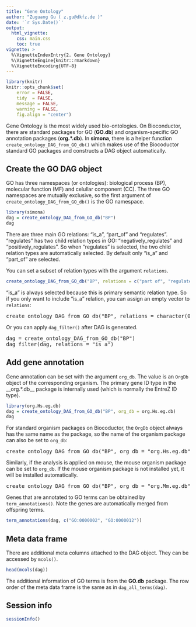 ```yaml
---
title: "Gene Ontology"
author: "Zuguang Gu ( z.gu@dkfz.de )"
date: '`r Sys.Date()`'
output: 
  html_vignette:
    css: main.css
    toc: true
vignette: >
  %\VignetteIndexEntry{2. Gene Ontology}
  %\VignetteEngine{knitr::rmarkdown}
  %\VignetteEncoding{UTF-8}
---
```


```r
library(knitr)
knitr::opts_chunk$set(
    error = FALSE,
    tidy  = FALSE,
    message = FALSE,
    warning = FALSE,
    fig.align = "center")
```


Gene Ontology is the most widely used bio-ontologies. On Bioconductor, there
are standard packages for GO (**GO.db**) and organism-specific GO annotation packages
(**org.\*.db**). In **simona**, there is a helper function
`create_ontology_DAG_from_GO_db()` which makes use of the Biocoductor standard
GO packages and constructs a DAG object automatically.

## Create the GO DAG object

GO has three namespaces (or ontologies): biological process (BP), molecular
function (MF) and celullar component (CC). The three GO namespaces are
mutually exclusive, so the first argument of
`create_ontology_DAG_from_GO_db()` is the GO namespace.

```r
library(simona)
dag = create_ontology_DAG_from_GO_db("BP")
dag
```

There are three main GO relations: "is_a", "part_of" and "regulates".
"regulates" has two child relation types in GO: "negatively_regulates" and
"positively_regulates". So when "regulates" is selected, the two child
relation types are automatically selected. By default only "is_a" and "part_of" are selected.

You can set a subset of relation types with the argument `relations`.

```r
create_ontology_DAG_from_GO_db("BP", relations = c("part of", "regulates"))  # "part_of" is also OK
```

"is_a" is always selected because this is primary semantic relation type. So
if you only want to include "is_a" relation, you can assign an empty vector to
`relations`:

<pre class="r">
create_ontology_DAG_from_GO_db("BP", relations = character(0)) # or NULL, NA
</pre>

Or you can apply `dag_filter()` after DAG is generated.

<pre class="r">
dag = create_ontology_DAG_from_GO_db("BP")
dag_filter(dag, relations = "is_a")
</pre>

## Add gene annotation

Gene annotation can be set with the argument `org_db`. The value is an
`OrgDb` object of the corresponding organism. The primary gene ID type in the __org.*.db__
package is internally used (which is normally the EntreZ ID type).

```r
library(org.Hs.eg.db)
dag = create_ontology_DAG_from_GO_db("BP", org_db = org.Hs.eg.db)
dag
```

For standard organism packages on Biocoductor, the `OrgDb` object always has
the same name as the package, so the name of the organism package can also be
set to `org_db`:

<pre class="r">
create_ontology_DAG_from_GO_db("BP", org_db = "org.Hs.eg.db")
</pre>

Similarly, if the analysis is applied on mouse, the mouse organism package can
be set to `org_db`. If the mouse organism package is not installed yet, it
will be installed automatically.

<pre class="r">
create_ontology_DAG_from_GO_db("BP", org_db = "org.Mm.eg.db")
</pre>

Genes that are annotated to GO terms can be obtained by `term_annotations()`. Note
the genes are automatically merged from offspring terms.

```r
term_annotations(dag, c("GO:0000002", "GO:0000012"))
```

## Meta data frame

There are additional meta columns attached to the DAG object. They can be accessed by `mcols()`.

```r
head(mcols(dag))
```

The additional information of GO terms is from the **GO.db** package. The row
order of the meta data frame is the same as in `dag_all_terms(dag)`.


## Session info

```r
sessionInfo()
```



<script src="jquery.min.js"></script>
<script src="jquery.sticky.js"></script>
<script>
$(document).ready(function(){
    $("#TOC").sticky({
        topSpacing: 0,
        zIndex:1000    
    })
    $("#TOC").on("sticky-start", function() {

        $("<p style='font-size:1.2em; padding-left:4px;'><a id='TOC-click'>Table of Content</a></p>").insertBefore($("#TOC ul:first-child"));
        $("#TOC-click").hover(function() {
            $(this).css("color", "#0033dd").css("cursor", "pointer");
            $("#TOC").children().first().next().show();
            $("#TOC").hover(function() {
                $(this).children().first().next().show();
            }, function() {
                $(this).children().first().next().hide();
                $("body").off("hover", "#TOC");
            })
        }, function() {
            $(this).css("color", "#0033dd");
        })
        $("#TOC").children().first().next().hide();

    })
    $("#TOC").on("sticky-end", function() {
        $("#TOC").children().first().remove();
        $("#TOC").children().first().show();
    })
});
</script>


